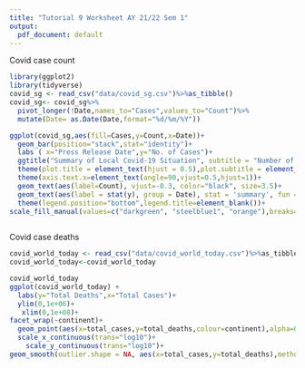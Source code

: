 ```yaml
---
title: "Tutorial 9 Worksheet AY 21/22 Sem 1"
output: 
  pdf_document: default
---
```

Covid case count
``` r
library(ggplot2)
library(tidyverse)
covid_sg <- read_csv("data/covid_sg.csv")%>%as_tibble()
covid_sg<- covid_sg%>%
  pivot_longer(!Date,names_to="Cases",values_to="Count")%>%
  mutate(Date= as.Date(Date,format="%d/%m/%Y")) 

ggplot(covid_sg,aes(fill=Cases,y=Count,x=Date))+
  geom_bar(position="stack",stat="identity")+
  labs ( x="Press Release Date",y="No. of Cases")+
  ggtitle("Summary of Local Covid-19 Situation", subtitle = "Number of Community Linked and Unlinked Cases")+
  theme(plot.title = element_text(hjust = 0.5),plot.subtitle = element_text(hjust=0.5))+
  theme(axis.text.x=element_text(angle=90,vjust=0.5,hjust=1))+
  geom_text(aes(label=Count), vjust=-0.3, color="black", size=3.5)+
  geom_text(aes(label = stat(y), group = Date), stat = 'summary', fun = sum, vjust = -0.2)+
  theme(legend.position="bottom",legend.title=element_blank())+
scale_fill_manual(values=c("darkgreen", "steelblue1", "orange"),breaks=c("Quarantined", "Surveillance", "Unlinked"), labels=c("Local Linked and Already Quarantined", "Local Linked and Detected through Surveillance", "Local Unlinked"))
  

```
Covid case deaths
```r
covid_world_today <- read_csv("data/covid_world_today.csv")%>%as_tibble
covid_world_today<-covid_world_today

covid_world_today
ggplot(covid_world_today) +
  labs(y="Total Deaths",x="Total Cases")+
  ylim(0,1e+06)+
   xlim(0,1e+08)+
facet_wrap(~continent)+
  geom_point(aes(x=total_cases,y=total_deaths,colour=continent),alpha=0.4) +
  scale_x_continuous(trans="log10")+
    scale_y_continuous(trans="log10")+ 
geom_smooth(outlier.shape = NA, aes(x=total_cases,y=total_deaths),method="lm",se=FALSE,linetype = 2,color="black",size=0.5)

```   

